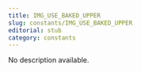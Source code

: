 ```yaml
---
title: IMG_USE_BAKED_UPPER
slug: constants/IMG_USE_BAKED_UPPER
editorial: stub
category: constants
---
```


<LSLConstant
	name="IMG_USE_BAKED_UPPER"
	type="string"
	value="ae2de45c-d252-50b8-5c6e-19f39ce79317"
/>

No description available.
